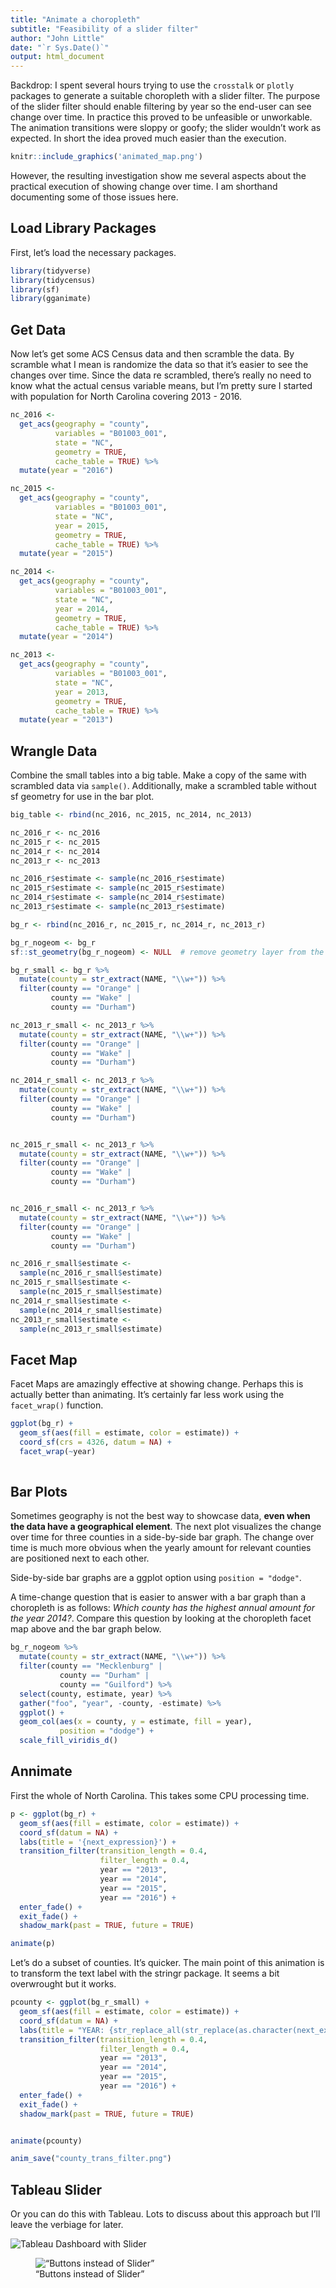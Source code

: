 ```yaml
---
title: "Animate a choropleth"
subtitle: "Feasibility of a slider filter"
author: "John Little"
date: "`r Sys.Date()`"
output: html_document
---
```


Backdrop:  I spent several hours trying to use the `crosstalk` or `plotly` packages to generate a suitable choropleth with a slider filter.  The purpose of the slider filter should enable filtering by year so the end-user can see change over time.  In practice this proved to be unfeasible or unworkable.  The animation transitions were sloppy or goofy; the slider wouldn't work as expected.  In short the idea proved much easier than the execution.

```r

knitr::include_graphics('animated_map.png')

```

However, the resulting investigation show me several aspects about the practical execution of showing change over time.  I am shorthand documenting some of those issues here.

## Load Library Packages

First, let's load the necessary packages.

```r
library(tidyverse)
library(tidycensus)
library(sf)
library(gganimate)
```

## Get Data

Now let's get some ACS Census data and then scramble the data.  By scramble what I mean is randomize the data so that it's easier to see the changes over time.  Since the data re scrambled, there's really no need to know what the actual census variable means, but I'm pretty sure I started with population for North Carolina covering 2013 - 2016.

```r
nc_2016 <- 
  get_acs(geography = "county",
          variables = "B01003_001",
          state = "NC",
          geometry = TRUE,
          cache_table = TRUE) %>% 
  mutate(year = "2016")

nc_2015 <- 
  get_acs(geography = "county",
          variables = "B01003_001",
          state = "NC",
          year = 2015,
          geometry = TRUE,
          cache_table = TRUE) %>% 
  mutate(year = "2015")

nc_2014 <- 
  get_acs(geography = "county",
          variables = "B01003_001",
          state = "NC",
          year = 2014,
          geometry = TRUE,
          cache_table = TRUE) %>% 
  mutate(year = "2014")

nc_2013 <- 
  get_acs(geography = "county",
          variables = "B01003_001",
          state = "NC",
          year = 2013,
          geometry = TRUE,
          cache_table = TRUE) %>% 
  mutate(year = "2013")
```

## Wrangle Data

Combine the small tables into a big table.  Make a copy of the same with scrambled data via `sample()`.  Additionally, make a scrambled table without sf geometry for use in the bar plot.

```r
big_table <- rbind(nc_2016, nc_2015, nc_2014, nc_2013) 

nc_2016_r <- nc_2016
nc_2015_r <- nc_2015
nc_2014_r <- nc_2014
nc_2013_r <- nc_2013

nc_2016_r$estimate <- sample(nc_2016_r$estimate)
nc_2015_r$estimate <- sample(nc_2015_r$estimate)
nc_2014_r$estimate <- sample(nc_2014_r$estimate)
nc_2013_r$estimate <- sample(nc_2013_r$estimate)

bg_r <- rbind(nc_2016_r, nc_2015_r, nc_2014_r, nc_2013_r)

bg_r_nogeom <- bg_r
sf::st_geometry(bg_r_nogeom) <- NULL  # remove geometry layer from the SF Tibble

bg_r_small <- bg_r %>% 
  mutate(county = str_extract(NAME, "\\w+")) %>% 
  filter(county == "Orange" | 
         county == "Wake" |
         county == "Durham")

nc_2013_r_small <- nc_2013_r %>% 
  mutate(county = str_extract(NAME, "\\w+")) %>% 
  filter(county == "Orange" | 
         county == "Wake" |
         county == "Durham")

nc_2014_r_small <- nc_2013_r %>% 
  mutate(county = str_extract(NAME, "\\w+")) %>% 
  filter(county == "Orange" | 
         county == "Wake" |
         county == "Durham")


nc_2015_r_small <- nc_2013_r %>% 
  mutate(county = str_extract(NAME, "\\w+")) %>% 
  filter(county == "Orange" | 
         county == "Wake" |
         county == "Durham")


nc_2016_r_small <- nc_2013_r %>% 
  mutate(county = str_extract(NAME, "\\w+")) %>% 
  filter(county == "Orange" | 
         county == "Wake" |
         county == "Durham")

nc_2016_r_small$estimate <-
  sample(nc_2016_r_small$estimate)
nc_2015_r_small$estimate <-
  sample(nc_2015_r_small$estimate)
nc_2014_r_small$estimate <-
  sample(nc_2014_r_small$estimate)
nc_2013_r_small$estimate <-
  sample(nc_2013_r_small$estimate)

```


## Facet Map

Facet Maps are amazingly effective at showing change.  Perhaps this is actually better than animating.  It's certainly far less work using the `facet_wrap()` function.

```r

ggplot(bg_r) +
  geom_sf(aes(fill = estimate, color = estimate)) +
  coord_sf(crs = 4326, datum = NA) +
  facet_wrap(~year)
  
```


## Bar Plots

Sometimes geography is not the best way to showcase data, **even when the data have a geographical element**.  The next plot visualizes the change over time for three counties in a side-by-side bar graph. The change over time is much more obvious when the yearly amount for relevant counties are positioned next to each other.

Side-by-side bar graphs are a ggplot option using `position = "dodge"`.

A time-change question that is easier to answer with a bar graph than a choropleth is as follows:  *Which county has the highest annual amount for the year 2014?*.  Compare this question by looking at the choropleth facet map above and the bar graph below.

```r
bg_r_nogeom %>% 
  mutate(county = str_extract(NAME, "\\w+")) %>% 
  filter(county == "Mecklenburg" | 
           county == "Durham" | 
           county == "Guilford") %>% 
  select(county, estimate, year) %>% 
  gather("foo", "year", -county, -estimate) %>% 
  ggplot() +
  geom_col(aes(x = county, y = estimate, fill = year), 
           position = "dodge") +
  scale_fill_viridis_d()
```

## Annimate

First the whole of North Carolina.  This takes some CPU processing time.

```r
p <- ggplot(bg_r) +
  geom_sf(aes(fill = estimate, color = estimate)) +
  coord_sf(datum = NA) +
  labs(title = '{next_expression}') +
  transition_filter(transition_length = 0.4, 
                    filter_length = 0.4,
                    year == "2013",
                    year == "2014",
                    year == "2015",
                    year == "2016") +
  enter_fade() +
  exit_fade() +
  shadow_mark(past = TRUE, future = TRUE)

animate(p)
```

Let's do a subset of counties.  It's quicker.  The main point of this animation is to transform the text label with the stringr package.  It seems a bit overwrought but it works.

```r

pcounty <- ggplot(bg_r_small) +
  geom_sf(aes(fill = estimate, color = estimate)) +
  coord_sf(datum = NA) +
  labs(title = "YEAR: {str_replace_all(str_replace(as.character(next_expression), 'year == ', ''), '\"', '')}") +
  transition_filter(transition_length = 0.4, 
                    filter_length = 0.4,
                    year == "2013",
                    year == "2014",
                    year == "2015",
                    year == "2016") +
  enter_fade() +
  exit_fade() +
  shadow_mark(past = TRUE, future = TRUE)


animate(pcounty)
```

```r
anim_save("county_trans_filter.png")
```


## Tableau Slider

Or you can do this with Tableau.  Lots to discuss about this approach but I'll leave the verbiage for later.


![](images/dashboard--slider.png "Tableau Dashboard with Slider"  )


!["Buttons instead of Slider"](images/dashboard--buttons.png "Dashboard with Buttons" )